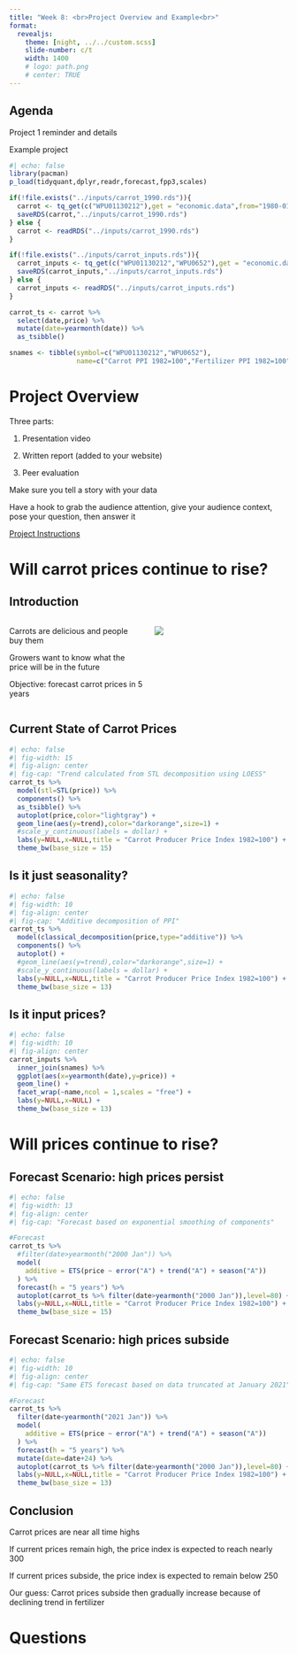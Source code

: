 ```yaml
---
title: "Week 8: <br>Project Overview and Example<br>"
format: 
  revealjs:
    theme: [night, ../../custom.scss]
    slide-number: c/t
    width: 1400
    # logo: path.png
    # center: TRUE
---
```




## Agenda 

Project 1 reminder and details

Example project

```r
#| echo: false
library(pacman)
p_load(tidyquant,dplyr,readr,forecast,fpp3,scales)

if(!file.exists("../inputs/carrot_1990.rds")){
  carrot <- tq_get(c("WPU01130212"),get = "economic.data",from="1980-01-01")
  saveRDS(carrot,"../inputs/carrot_1990.rds")
} else {
  carrot <- readRDS("../inputs/carrot_1990.rds")
}

if(!file.exists("../inputs/carrot_inputs.rds")){
  carrot_inputs <- tq_get(c("WPU01130212","WPU0652"),get = "economic.data",from="1980-01-01")
  saveRDS(carrot_inputs,"../inputs/carrot_inputs.rds")
} else {
  carrot_inputs <- readRDS("../inputs/carrot_inputs.rds")
}

carrot_ts <- carrot %>%
  select(date,price) %>%
  mutate(date=yearmonth(date)) %>%
  as_tsibble()

snames <- tibble(symbol=c("WPU01130212","WPU0652"),
                 name=c("Carrot PPI 1982=100","Fertilizer PPI 1982=100"))
```

# Project Overview {.scrollable}

Three parts:

1. Presentation video

2. Written report (added to your website)

3. Peer evaluation

Make sure you tell a story with your data

Have a hook to grab the audience attention, give your audience context, pose your question, then answer it

[Project Instructions](../week_03/ps7.html)



# Will carrot prices continue to rise?

## Introduction

<!-- Briefly introduce the recent rise in food prices and its impact on carrot prices -->
:::: {.columns}

::: {.column width="50%"}
Carrots are delicious and people buy them

Growers want to know what the price will be in the future

Objective: forecast carrot prices in 5 years
:::

::: {.column width="50%"}
![](https://www.almanac.com/sites/default/files/styles/or/public/image_nodes/carrots-table_popidar-ss.jpg?itok=-6KDefXK)
:::

::::

## Current State of Carrot Prices


```r
#| echo: false
#| fig-width: 15
#| fig-align: center
#| fig-cap: "Trend calculated from STL decomposition using LOESS"
carrot_ts %>%
  model(stl=STL(price)) %>%
  components() %>%
  as_tsibble() %>%
  autoplot(price,color="lightgray") +
  geom_line(aes(y=trend),color="darkorange",size=1) +
  #scale_y_continuous(labels = dollar) +
  labs(y=NULL,x=NULL,title = "Carrot Producer Price Index 1982=100") +
  theme_bw(base_size = 15)
```


## Is it just seasonality?

```r
#| echo: false
#| fig-width: 10
#| fig-align: center
#| fig-cap: "Additive decomposition of PPI"
carrot_ts %>%
  model(classical_decomposition(price,type="additive")) %>%
  components() %>%
  autoplot() +
  #geom_line(aes(y=trend),color="darkorange",size=1) +
  #scale_y_continuous(labels = dollar) +
  labs(y=NULL,x=NULL,title = "Carrot Producer Price Index 1982=100") +
  theme_bw(base_size = 13)
```

## Is it input prices? {.scrollable}

```r
#| echo: false
#| fig-width: 10
#| fig-align: center
carrot_inputs %>%
  inner_join(snames) %>%
  ggplot(aes(x=yearmonth(date),y=price)) +
  geom_line() +
  facet_wrap(~name,ncol = 1,scales = "free") +
  labs(y=NULL,x=NULL) +
  theme_bw(base_size = 13)

```

# Will prices continue to rise?

## Forecast Scenario: high prices persist

```r
#| echo: false
#| fig-width: 13
#| fig-align: center
#| fig-cap: "Forecast based on exponential smoothing of components"

#Forecast
carrot_ts %>%
  #filter(date>yearmonth("2000 Jan")) %>%
  model(
    additive = ETS(price ~ error("A") + trend("A") + season("A"))
  ) %>%
  forecast(h = "5 years") %>%
  autoplot(carrot_ts %>% filter(date>yearmonth("2000 Jan")),level=80) +
  labs(y=NULL,x=NULL,title = "Carrot Producer Price Index 1982=100") +
  theme_bw(base_size = 15)

```


## Forecast Scenario: high prices subside

```r
#| echo: false
#| fig-width: 10
#| fig-align: center
#| fig-cap: "Same ETS forecast based on data truncated at January 2021"

#Forecast
carrot_ts %>%
  filter(date<yearmonth("2021 Jan")) %>%
  model(
    additive = ETS(price ~ error("A") + trend("A") + season("A"))
  ) %>%
  forecast(h = "5 years") %>%
  mutate(date=date+24) %>%
  autoplot(carrot_ts %>% filter(date>yearmonth("2000 Jan")),level=80) +
  labs(y=NULL,x=NULL,title = "Carrot Producer Price Index 1982=100") +
  theme_bw(base_size = 13)

```


## Conclusion

Carrot prices are near all time highs

If current prices remain high, the price index is expected to reach nearly 300

If current prices subside, the price index is expected to remain below 250

Our guess: Carrot prices subside then gradually increase because of declining trend in fertilizer 

# Questions
